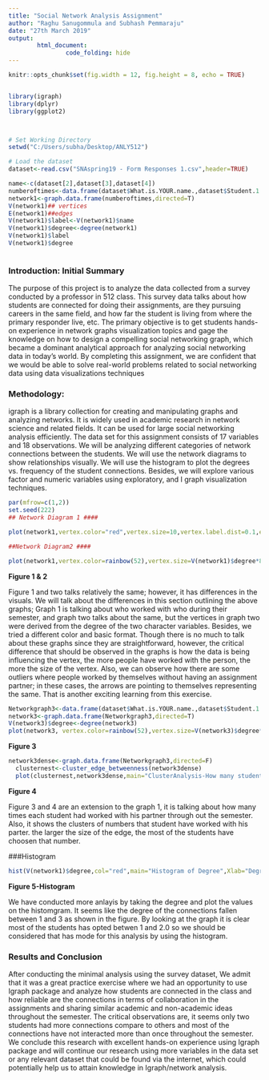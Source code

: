 ```yaml
---
title: "Social Network Analysis Assignment"
author: "Raghu Sanugommula and Subhash Pemmaraju"
date: "27th March 2019"
output: 
        html_document:
                code_folding: hide
---
```


```r
knitr::opts_chunk$set(fig.width = 12, fig.height = 8, echo = TRUE)


library(igraph)
library(dplyr)
library(ggplot2)



# Set Working Directory
setwd("C:/Users/subha/Desktop/ANLY512")

# Load the dataset
dataset<-read.csv("SNAspring19 - Form Responses 1.csv",header=TRUE)

name<-c(dataset[2],dataset[3],dataset[4])
numberoftimes<-data.frame(dataset$What.is.YOUR.name.,dataset$Student.1..Who.have.you.worked.with.,dataset$Student.1..Number.times.you.worked.with.this.student.this.semester..enter.a.number.)
network1<-graph.data.frame(numberoftimes,directed=T)
V(network1)## vertices 
E(network1)##edges 
V(network1)$label<-V(network1)$name
V(network1)$degree<-degree(network1)
V(network1)$label
V(network1)$degree



```

### Introduction: Initial Summary

The purpose of this project is to analyze the data collected from a survey conducted by a professor 
in 512 class. This survey data talks about how students are connected for doing their assignments, are they 
pursuing careers in the same field, and how far the student is living from where the primary responder live, etc. 
The primary objective is to get students hands-on experience in network graphs visualization topics and gage 
the knowledge on how to design a compelling social networking graph, which became a dominant analytical approach 
for analyzing social networking data in today's world. By completing this assignment, we are confident that
we would be able to solve real-world problems related to social networking data using data visualizations 
techniques
  



### Methodology:
igraph is a library collection for creating and manipulating graphs and analyzing networks. It is widely used in academic research in network science and related fields. It can be used for large social networking analysis efficiently. The data set for this assignment consists of 17 variables and 18 observations. We will be analyzing different categories of network connections between the students. We will use the network diagrams to show relationships visually. We will use the histogram to plot the degrees vs. frequency of the student connections. Besides, we will explore various factor and numeric variables using exploratory,
and I graph visualization techniques.




```r
par(mfrow=c(1,2))
set.seed(222)
## Network Diagram 1 ####

plot(network1,vertex.color="red",vertex.size=10,vertex.label.dist=0.1,edge.arrow.size=0.5,vertex.label.cex=1,main="WhoWorkedwithWho",layout=layout.fruchterman.reingold)

##Network Diagram2 ####

plot(network1,vertex.color=rainbow(52),vertex.size=V(network1)$degree*8,edge.arrow.size=1,layout=layout.fruchterman.reingold,main="WhoWorkedwithWho2")
```
**Figure 1 & 2**

Figure 1 and two talks relatively the same; however, it has differences in the visuals. We will talk about the differences in this section outlining the above graphs; Graph 1 is talking about who worked with who during their semester, and graph two talks about the same, but the vertices in graph two were derived from the degree of the two character variables. Besides, we tried a different color and basic format. Though there is no much to talk about these graphs since they are straightforward, however, the critical difference that should be observed in the graphs is how the data is being influencing the vertex, the more people have worked with the person, the more the size of the vertex. Also, we can observe how there are some outliers where people worked by themselves without having an assignment partner; in these cases, the arrows are pointing to themselves representing the same. That is another exciting learning from this exercise.



```r
Networkgraph3<-data.frame(dataset$What.is.YOUR.name.,dataset$Student.1..Number.times.you.worked.with.this.student.this.semester..enter.a.number.,dataset$Student.1..Is.this.student.male.or.female.)
network3<-graph.data.frame(Networkgraph3,directed=T)
V(network3)$degree<-degree(network3)
plot(network3, vertex.color=rainbow(52),vertex.size=V(network3)$degree*5,vertex.label.dist=0.1,edge.arrow.size=0.5,vertex.label.cex=1,layout=layout.fruchterman.reingold,main="How Many Times Student Worked with his partner")

```
**Figure 3**

```r
network3dense<-graph.data.frame(Networkgraph3,directed=F)
  clusternest<-cluster_edge_betweenness(network3dense)
  plot(clusternest,network3dense,main="ClusterAnalysis-How many students have chosen same number of times worked with his partner",vertex.color=rainbow(52),layout=layout.fruchterman.reingold )

```
**Figure 4**

Figure 3 and 4 are an extension to the graph 1, it is talking about how many times each student had worked with his partner through out the semester. Also, it shows the clusters of numbers that student have worked with his parter. 
the larger the size of the edge, the most of the students have choosen that number.

###Histogram
```r
hist(V(network1)$degree,col="red",main="Histogram of Degree",Xlab="Degree of Vertices",Ylab="Frequency")

```
**Figure 5-Histogram**

We have conducted more anlayis by taking the degree and plot the values on the histomgram. It seems like the degree of the connections fallen between 1 and 3 as shown in the figure. By looking at the 
graph it is clear most of the students has opted betwen 1 and 2.0 so we should be considered that has mode for this analysis by using the histogram.


### Results and Conclusion

After conducting the minimal analysis using the survey dataset, We admit that it was a great practice exercise where we had an opportunity to use Igraph package and analyze how students are connected in the class and how reliable are the connections in terms of collaboration in the assignments and sharing similar academic and non-academic ideas throughout the semester. The critical observations are, it seems only two students had more connections compare to others and most of the connections have not interacted more than once throughout the semester. We conclude this research with excellent hands-on experience using Igraph package and will continue our research using more variables in the data set or any relevant dataset that could be found via the internet, which could potentially help us to attain knowledge in Igraph/network analysis.